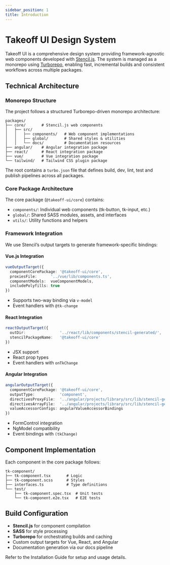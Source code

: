 ```yaml
---
sidebar_position: 1
title: Introduction
---
```


# Takeoff UI Design System

Takeoff UI is a comprehensive design system providing framework-agnostic web components developed with [Stencil.js](https://stenciljs.com/). The system is managed as a monorepo using [Turborepo](https://turbo.build/), enabling fast, incremental builds and consistent workflows across multiple packages.

## Technical Architecture

### Monorepo Structure

The project follows a structured Turborepo-driven monorepo architecture:

```plaintext
packages/
├── core/       # Stencil.js web components
│   ├── src/
│   │   ├── components/   # Web component implementations
│   │   ├── global/       # Shared styles & utilities
│   │   └── docs/         # Documentation resources
├── angular/    # Angular integration package
├── react/      # React integration package
├── vue/        # Vue integration package
└── tailwind/   # Tailwind CSS plugin package
```

The root contains a `turbo.json` file that defines build, dev, lint, test and publish pipelines across all packages.

### Core Package Architecture

The core package (`@takeoff-ui/core`) contains:

- `components/`: Individual web components (tk-button, tk-input, etc.)
- `global/`: Shared SASS modules, assets, and interfaces
- `utils/`: Utility functions and helpers

### Framework Integration

We use Stencil’s output targets to generate framework-specific bindings:

#### Vue.js Integration

```typescript
vueOutputTarget({
  componentCorePackage: '@takeoff-ui/core',
  proxiesFile:      '../vue/lib/components.ts',
  componentModels:  vueComponentModels,
  includePolyfills: true
})
```

- Supports two-way binding via `v-model`
- Event handlers with `@tk-change`

#### React Integration

```typescript
reactOutputTarget({
  outDir:               '../react/lib/components/stencil-generated/',
  stencilPackageName:   '@takeoff-ui/core'
})
```

- JSX support
- React prop types
- Event handlers with `onTkChange`

#### Angular Integration

```typescript
angularOutputTarget({
  componentCorePackage: '@takeoff-ui/core',
  outputType:           'component',
  directivesProxyFile:  '../angular/projects/library/src/lib/stencil-generated/components.ts',
  directivesArrayFile:  '../angular/projects/library/src/lib/stencil-generated/index.ts',
  valueAccessorConfigs: angularValueAccessorBindings
})
```

- FormControl integration
- NgModel compatibility
- Event bindings with `(tkChange)`

## Component Implementation

Each component in the core package follows:

```plaintext
tk-component/
├── tk-component.tsx       # Logic
├── tk-component.scss      # Styles
├── interfaces.ts          # Type definitions
└── test/
    ├── tk-component.spec.tsx  # Unit tests
    └── tk-component.e2e.tsx   # E2E tests
```

## Build Configuration

- **Stencil.js** for component compilation  
- **SASS** for style processing  
- **Turborepo** for orchestrating builds and caching  
- Custom output targets for Vue, React, and Angular  
- Documentation generation via our docs pipeline  

Refer to the Installation Guide for setup and usage details.
